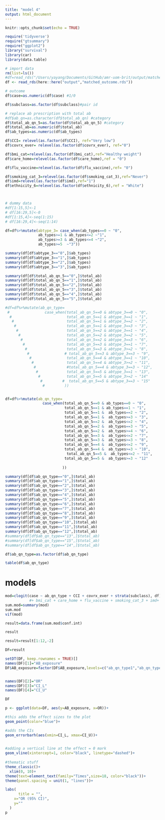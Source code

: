 ```yaml
---
title: "model 4"
output: html_document
---
```


```r
knitr::opts_chunk$set(echo = TRUE)
```


```r
require('tidyverse')
require("gtsummary")
require("ggplot2")
library("survival")
library(car)
library(data.table)
```


```r
# import data
rm(list=ls())
#df=read_rds("/Users/yayang/Documents/GitHub/amr-uom-brit/output/matched_outcome.rds")
df <- read_rds(here::here("output","matched_outcome.rds"))

```

```r

# outcome
df$case=as.numeric(df$case) #1/0

df$subclass=as.factor(df$subclass)#pair id

# replace ab prescription with total ab
#df$ab_qn=as.character(df$total_ab_qn) #category
df$total_ab_qn_5=as.factor(df$total_ab_qn_5) #category
df$total_ab=as.numeric(df$total_ab)
df$ab_types=as.numeric(df$ab_types)

df$CCI= relevel(as.factor(df$CCI), ref="Very low")
df$covrx_ever= relevel(as.factor(df$covrx_ever), ref="0")

df$bmi_cat=relevel(as.factor(df$bmi_cat),ref="Healthy weight")
df$care_home=relevel(as.factor(df$care_home),ref = "0")

df$flu_vaccine=relevel(as.factor(df$flu_vaccine),ref= "0")

df$smoking_cat_3=relevel(as.factor(df$smoking_cat_3),ref="Never")
df$imd=relevel(as.factor(df$imd),ref="1")
df$ethnicity_6=relevel(as.factor(df$ethnicity_6),ref = "White")




```

```r
# dummy data
#df[1:15,5]<-1
# df[16:29,5]<-0
#df[1:15,4]<-seq(1:15)
# df[16:29,4]<-seq(1:14)
```

```r
df=df%>%mutate(abtype_3= case_when(ab_types==0 ~ "0",
               ab_types>=1 & ab_types<=2 ~"1",
               ab_types>=3 & ab_types<=4 ~"2",
               ab_types>=5  ~"3"))

summary(df[df$abtype_3=="0",]$ab_types)
summary(df[df$abtype_3=="1",]$ab_types)
summary(df[df$abtype_3=="2",]$ab_types)
summary(df[df$abtype_3=="3",]$ab_types)


```

```r


summary(df[df$total_ab_qn_5=="0",]$total_ab)
summary(df[df$total_ab_qn_5=="1",]$total_ab)
summary(df[df$total_ab_qn_5=="2",]$total_ab)
summary(df[df$total_ab_qn_5=="3",]$total_ab)
summary(df[df$total_ab_qn_5=="4",]$total_ab)
summary(df[df$total_ab_qn_5=="5",]$total_ab)


```


```r

#df=df%>%mutate(ab_qn_type= 
 #                case_when(total_ab_qn_5==0 & abtype_3==0 ~ "0",
  #                         total_ab_qn_5==1 & abtype_3==1 ~ "1",
   #                        total_ab_qn_5==1 & abtype_3==2 ~ "2",
    #                       total_ab_qn_5==1 & abtype_3==3 ~ "3",
     #                      total_ab_qn_5==2 & abtype_3==1 ~ "4",
      #                     total_ab_qn_5==2 & abtype_3==2 ~ "5",
       #                    total_ab_qn_5==2 & abtype_3==3 ~ "6",
        #                   total_ab_qn_5==3 & abtype_3==1 ~ "7",
         #                  total_ab_qn_5==3 & abtype_3>=2 ~ "8",
          #                # total_ab_qn_5==3 & abtype_3==3 ~ "9",                           
           #                total_ab_qn_5==4 & abtype_3==1 ~ "10",
            #               total_ab_qn_5==4 & abtype_3>=2 ~ "11",
             #              #total_ab_qn_5==4 & abtype_3==3 ~ "12",                           
              #             total_ab_qn_5==5 & abtype_3==1 ~ "13",
               #            total_ab_qn_5==5 & abtype_3>=2 ~ "14"
                #         #  total_ab_qn_5==5 & abtype_3==3 ~ "15" 
                 #         ))


df=df%>%mutate(ab_qn_type= 
                 case_when(total_ab_qn_5==0 & ab_types==0 ~ "0",
                           total_ab_qn_5==1 & ab_types==1 ~ "1",
                           total_ab_qn_5==1 &  ab_types==2 ~ "2",
                           total_ab_qn_5==1 &  ab_types>=3 ~ "3",
                           total_ab_qn_5==2 &  ab_types<=2 ~ "4",
                           total_ab_qn_5==2 &  ab_types==3 ~ "5",
                           total_ab_qn_5==2 &  ab_types>=4 ~ "6",
                           total_ab_qn_5==3 &  ab_types<=2 ~ "7",
                           total_ab_qn_5==3 &  ab_types>=3 ~ "8",
                           total_ab_qn_5==4 &  ab_types<=2 ~ "9",
                           total_ab_qn_5==4 &  ab_types>=3 ~ "10",
                            total_ab_qn_5==5 &  ab_types<=2 ~ "11",
                           total_ab_qn_5==5 &  ab_types>=3 ~ "12"
                          
                          ))

summary(df[df$ab_qn_type=="0",]$total_ab)
summary(df[df$ab_qn_type=="1",]$total_ab)
summary(df[df$ab_qn_type=="2",]$total_ab)
summary(df[df$ab_qn_type=="3",]$total_ab)
summary(df[df$ab_qn_type=="4",]$total_ab)
summary(df[df$ab_qn_type=="5",]$total_ab)
summary(df[df$ab_qn_type=="6",]$total_ab)
summary(df[df$ab_qn_type=="7",]$total_ab)
summary(df[df$ab_qn_type=="8",]$total_ab)
summary(df[df$ab_qn_type=="9",]$total_ab)
summary(df[df$ab_qn_type=="10",]$total_ab)
summary(df[df$ab_qn_type=="11",]$total_ab)
summary(df[df$ab_qn_type=="12",]$total_ab)
#summary(df[df$ab_qn_type=="13",]$total_ab)
#summary(df[df$ab_qn_type=="15",]$total_ab)
#summary(df[df$ab_qn_type=="14",]$total_ab)

df$ab_qn_type=as.factor(df$ab_qn_type)

table(df$ab_qn_type)
```


# models


```r
 
mod=clogit(case ~ ab_qn_type + CCI + covrx_ever + strata(subclass), df)
           #+ bmi_cat + care_home + flu_vaccine + smoking_cat_3 + imd+ ethnicity_6 
sum.mod=summary(mod)
sum.mod
vif(mod)

```


```r
result=data.frame(sum.mod$conf.int)

result

result=result[1:12,-2]
```


```r
DF=result

setDT(DF, keep.rownames = TRUE)[]
names(DF)[1]="AB_exposure"
DF$AB_exposure=factor(DF$AB_exposure,levels=c("ab_qn_type1","ab_qn_type2","ab_qn_type3","ab_qn_type4","ab_qn_type5","ab_qn_type6","ab_qn_type7","ab_qn_type8","ab_qn_type9","ab_qn_type10","ab_qn_type11","ab_qn_type12"))


names(DF)[2]="OR"
names(DF)[3]="CI_L"
names(DF)[4]="CI_U"

DF
```


```r
p <- ggplot(data=DF, aes(y=AB_exposure, x=OR))+ 

#this adds the effect sizes to the plot
geom_point(color="blue")+ 

#adds the CIs
geom_errorbarh(aes(xmin=CI_L, xmax=CI_U))+
  

#adding a vertical line at the effect = 0 mark
geom_vline(xintercept=1, color="black", linetype="dashed")+
  
#thematic stuff
theme_classic()+ 
  xlim(0, 10)+
theme(text=element_text(family="Times",size=18, color="black"))+
theme(panel.spacing = unit(1, "lines"))+

labs(
      title = "",
    x="OR (95% CI)",
    y=""
  )
p
```

